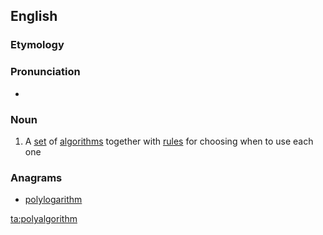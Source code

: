 ==English==

===Etymology===
{{prefix|poly|algorithm}}

===Pronunciation===
* {{audio|en-uk-polyalgorithm.ogg|Audio (UK)}}

===Noun===
{{en-noun}}

# {{context|mathematics|computing|lang=en}} A [[set]] of [[algorithm]]s together with [[rule]]s for choosing when to use each one

===Anagrams===
* [[polylogarithm#English|polylogarithm]]

[[ta:polyalgorithm]]